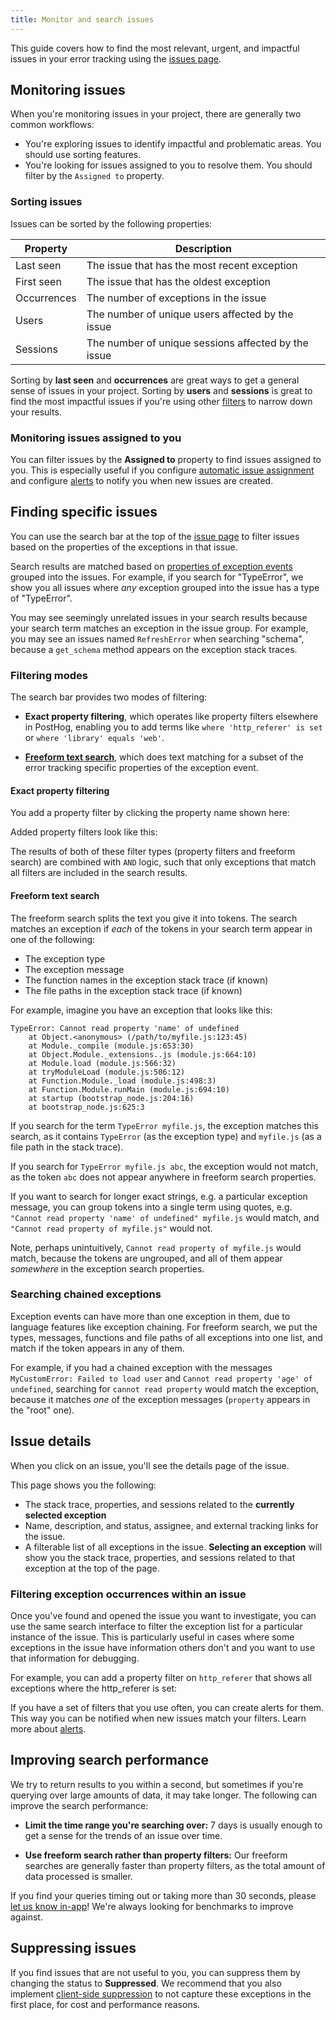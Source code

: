 ```yaml
---
title: Monitor and search issues
---
```


This guide covers how to find the most relevant, urgent, and impactful issues in your error tracking using the [issues page](https://app.posthog.com/error_tracking).

## Monitoring issues

When you're monitoring issues in your project, there are generally two common workflows:

- You're exploring issues to identify impactful and problematic areas. You should use sorting features.
- You're looking for issues assigned to you to resolve them. You should filter by the `Assigned to` property.

### Sorting issues 

Issues can be sorted by the following properties:

| Property | Description |
| --- | --- |
| Last seen | The issue that has the most recent exception |
| First seen | The issue that has the oldest exception |
| Occurrences | The number of exceptions in the issue |
| Users | The number of unique users affected by the issue |
| Sessions | The number of unique sessions affected by the issue |

Sorting by **last seen** and **occurrences** are great ways to get a general sense of issues in your project. Sorting by **users** and **sessions** is great to find the most impactful issues if you're using other [filters](#finding-specific-issues) to narrow down your results.

### Monitoring issues assigned to you

You can filter issues by the **Assigned to** property to find issues assigned to you. This is especially useful if you configure [automatic issue assignment](/docs/error-tracking/assigning-issues) and configure [alerts](/docs/error-tracking/alerts) to notify you when new issues are created.

## Finding specific issues

You can use the search bar at the top of the [issue page](https://us.posthog.com/error_tracking) to filter issues based on the properties of the exceptions in that issue.

Search results are matched based on [properties of exception events](/docs/error-tracking/issues-and-exceptions) grouped into the issues. For example, if you search for "TypeError", we show you all issues where *any* exception grouped into the issue has a type of "TypeError".


<CalloutBox icon="IconInfo" title="Unrelated results" type="info">

You may see seemingly unrelated issues in your search results because your search term matches an exception in the issue group. For example, you may see an issues named `RefreshError` when searching "schema", because a `get_schema` method appears on the exception stack traces.

</CalloutBox>

### Filtering modes

The search bar provides two modes of filtering:

- **Exact property filtering**, which operates like property filters elsewhere in PostHog, enabling you to add terms like `where 'http_referer' is set` or `where 'library' equals 'web'`.

- [**Freeform text search**](#freeform-text-search), which does text matching for a subset of the error tracking specific properties of the exception event.

#### Exact property filtering

You add a property filter by clicking the property name shown here:

<ProductScreenshot
    imageLight="https://res.cloudinary.com/dmukukwp6/image/upload/filtering_issues_light_2b2dd25208.png"
    imageDark="https://res.cloudinary.com/dmukukwp6/image/upload/filtering_issues_dark_17d1e67da6.png"
    alt="Adding a property to the property filter"
    classes="rounded"
/>

Added property filters look like this:

<ProductScreenshot
  imageLight="https://res.cloudinary.com/dmukukwp6/image/upload/added_property_filter_1e823a16e9.png"
  imageDark="https://res.cloudinary.com/dmukukwp6/image/upload/property_filter_added_dark_2d4c065baa.png"
  alt="Search bar with property filter"
  classes="rounded"
/>

The results of both of these filter types (property filters and freeform search) are combined with `AND` logic, such that only exceptions that match all filters are included in the search results.

#### Freeform text search

The freeform search splits the text you give it into tokens. The search matches an exception if *each* of the tokens in your search term appear in one of the following:
- The exception type
- The exception message
- The function names in the exception stack trace (if known)
- The file paths in the exception stack trace (if known)

For example, imagine you have an exception that looks like this:

```
TypeError: Cannot read property 'name' of undefined
    at Object.<anonymous> (/path/to/myfile.js:123:45)
    at Module._compile (module.js:653:30)
    at Object.Module._extensions..js (module.js:664:10)
    at Module.load (module.js:566:32)
    at tryModuleLoad (module.js:506:12)
    at Function.Module._load (module.js:498:3)
    at Function.Module.runMain (module.js:694:10)
    at startup (bootstrap_node.js:204:16)
    at bootstrap_node.js:625:3
```

If you search for the term `TypeError myfile.js`, the exception matches this search, as it contains `TypeError` (as the exception type) and `myfile.js` (as a file path in the stack trace). 

If you search for `TypeError myfile.js abc`, the exception would not match, as the token `abc` does not appear anywhere in freeform search properties. 

If you want to search for longer exact strings, e.g. a particular exception message, you can group tokens into a single term using quotes, e.g. `"Cannot read property 'name' of undefined" myfile.js` would match, and `"Cannot read property of myfile.js"` would not. 

Note, perhaps unintuitively, `Cannot read property of myfile.js` would match, because the tokens are ungrouped, and all of them appear *somewhere* in the exception search properties.

### Searching chained exceptions

Exception events can have more than one exception in them, due to language features like exception chaining. For freeform search, we put the types, messages, functions and file paths of all exceptions into one list, and match if the token appears in any of them. 

For example, if you had a chained exception with the messages `MyCustomError: Failed to load user` and `Cannot read property 'age' of undefined`, searching for `cannot read property` would match the exception, because it matches *one* of the exception messages (`property` appears in the "root" one).

## Issue details

When you click on an issue, you'll see the details page of the issue. 

This page shows you the following:
- The stack trace, properties, and sessions related to the **currently selected exception**
- Name, description, and status, assignee, and external tracking links for the issue.
- A filterable list of all exceptions in the issue. **Selecting an exception** will show you the stack trace, properties, and sessions related to that exception at the top of the page.

<ProductScreenshot
  imageLight="https://res.cloudinary.com/dmukukwp6/image/upload/issue_exception_no_filter_light_405a3332d7.png"
  imageDark="https://res.cloudinary.com/dmukukwp6/image/upload/issue_exception_no_filter_dark_dfce08c4b0.png"
  alt="An issue, with an unfiltered exception list"
  classes="rounded"
/>

### Filtering exception occurrences within an issue

Once you've found and opened the issue you want to investigate, you can use the same search interface to filter the exception list for a particular instance of the issue. This is particularly useful in cases where some exceptions in the issue have information others don't and you want to use that information for debugging.

For example, you can add a property filter on `http_referer` that shows all exceptions where the http_referer is set:

<ProductScreenshot
  imageLight="https://res.cloudinary.com/dmukukwp6/image/upload/issue_exception_with_filter_light_0fc6e1cb2d.png"
  imageDark="https://res.cloudinary.com/dmukukwp6/image/upload/issue_exception_with_filter_dark_bf74dca1d9.png"
  alt="An issue, with a filtered exception list"
  classes="rounded"
/>

<CalloutBox icon="IconInfo" title="Alerts" type="info">

If you have a set of filters that you use often, you can create alerts for them. This way you can be notified when new issues match your filters. Learn more about [alerts](/docs/error-tracking/alerts).

</CalloutBox>

## Improving search performance

We try to return results to you within a second, but sometimes if you're querying over large amounts of data, it may take longer. The following can improve the search performance:

- **Limit the time range you're searching over:** 7 days is usually enough to get a sense for the trends of an issue over time.

- **Use freeform search rather than property filters:** Our freeform searches are generally faster than property filters, as the total amount of data processed is smaller.

If you find your queries timing out or taking more than 30 seconds, please [let us know in-app](https://us.posthog.com/#panel=support%3Afeedback%3Aerror_tracking%3Alow%3Atrue)! We're always looking for benchmarks to improve against.

## Suppressing issues

If you find issues that are not useful to you, you can suppress them by changing the status to **Suppressed**. We recommend that you also implement [client-side suppression](/docs/error-tracking/capture#suppressing-exceptions) to not capture these exceptions in the first place, for cost and performance reasons. 